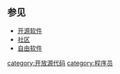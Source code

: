 ==参见==
* [[开源软件|开源软件]]
* [[社区|社区]]
* [[自由软件|自由软件]]

[[category:开放源代码|category:开放源代码]]
[[category:程序员|category:程序员]]